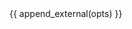 <html>
  <head>
    <title>{{ opts$params$title }}</title>
    {{ append_external(opts) }}
  </head>
  <body>
    <div id="vis"></div>
  </body>
  <script type="text/javascript">

  function parse(spec) {
    vg.parse.spec(spec, function(chart) {
      var view = chart({ el:"#vis" });
      view.viewport({{ opts$params$viewport }})
          .renderer("{{ opts$params$renderer }}")
          .update();
    });
  }

  parse({{ knit_expand(get_spec_path_param(opts)) }});
  </script>
</html>